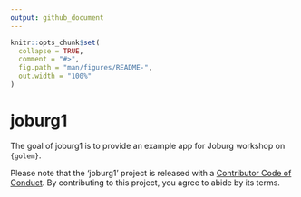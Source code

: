 ```yaml
---
output: github_document
---
```


<!-- README.md is generated from README.Rmd. Please edit that file -->

```r
knitr::opts_chunk$set(
  collapse = TRUE,
  comment = "#>",
  fig.path = "man/figures/README-",
  out.width = "100%"
)
```

# joburg1

<!-- badges: start -->
<!-- badges: end -->

The goal of joburg1 is to provide an example app for Joburg workshop on `{golem}`.

Please note that the 'joburg1' project is released with a
[Contributor Code of Conduct](CODE_OF_CONDUCT.md).
By contributing to this project, you agree to abide by its terms.
